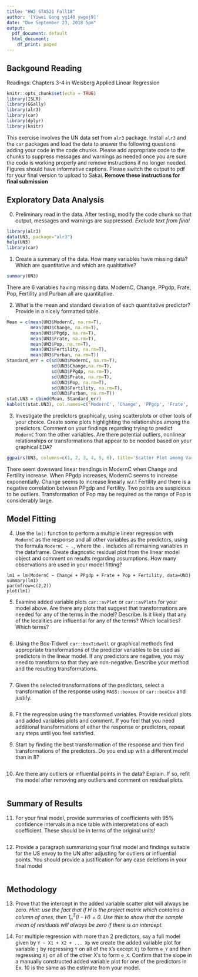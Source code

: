 ```yaml
---
title: "HW2 STA521 Fall18"
author: '[Yiwei Gong yg140 ywgej9]'
date: "Due September 23, 2018 5pm"
output:
  pdf_document: default
  html_document:
    df_print: paged
---
```


## Backgound Reading

Readings: Chapters 3-4 in Weisberg Applied Linear Regression


```r
knitr::opts_chunk$set(echo = TRUE)
library(ISLR)
library(GGally)
library(alr3)
library(car)
library(dplyr)
library(knitr)
```

This exercise involves the UN data set from `alr3` package. Install `alr3` and the `car` packages and load the data to answer the following questions adding your code in the code chunks.  Please add appropriate code to the chunks to suppress messages and warnings as needed once you are sure the code is working properly and remove instructions if no longer needed. Figures should have informative captions. Please switch the output to pdf for your final version to upload to Sakai. **Remove these instructions for final submission**


## Exploratory Data Analysis

0.  Preliminary read in the data.  After testing, modify the code chunk so that output, messages and warnings are suppressed.  *Exclude text from final*

```r
library(alr3)
data(UN3, package="alr3")
help(UN3)
library(car)
```


1. Create a summary of the data.  How many variables have missing data?  Which are quantitative and which are qualtitative?

```r
summary(UN3)
```
There are 6 variables having missing data. ModernC, Change, PPgdp, Frate, Pop, Fertility and Purban all are quantitative.


2. What is the mean and standard deviation of each quantitative predictor?  Provide in a nicely formatted table.

```r
Mean = c(mean(UN3$ModernC, na.rm=T),
         mean(UN3$Change, na.rm=T),
         mean(UN3$PPgdp, na.rm=T),
         mean(UN3$Frate, na.rm=T),
         mean(UN3$Pop, na.rm=T),
         mean(UN3$Fertility, na.rm=T),
         mean(UN3$Purban, na.rm=T))
Standard_err = c(sd(UN3$ModernC, na.rm=T),
                 sd(UN3$Change,na.rm=T),
                 sd(UN3$PPgdp, na.rm=T),
                 sd(UN3$Frate, na.rm=T),
                 sd(UN3$Pop, na.rm=T),
                 sd(UN3$Fertility, na.rm=T),
                 sd(UN3$Purban, na.rm=T))
stat.UN3 = cbind(Mean, Standard_err)
kable(t(stat.UN3), col.names=c('ModernC', 'Change', 'PPgdp', 'Frate', 'Pop', 'Fertility', 'Purban'), format='markdown')
```


3. Investigate the predictors graphically, using scatterplots or other tools of your choice. Create some plots
highlighting the relationships among the predictors. Comment
on your findings regarding trying to predict `ModernC` from the other variables.  Are there potential outliers, nonlinear relationships or transformations that appear to be needed based on your graphical EDA?

```r
ggpairs(UN3, columns=c(1, 2, 3, 4, 5, 6), title='Scatter Plot among Variables')
```

There seem downward linear trendings in ModernC when Change and Fertility increase. When PPgdp increases, ModernC seems to increase exponentially. Change seems to increase linearly w.r.t Fertility and there is a negative correlation between PPgdp and Fertility. Two points are suspicious to be outliers. Transformation of Pop may be required as the range of Pop is considerably large.


## Model Fitting

4.  Use the `lm()` function to perform a multiple linear regression with `ModernC` as the response and all other variables as the predictors, using the formula `ModernC ~ .`, where the `.` includes all remaining variables in the dataframe.  Create  diagnostic residual plot from the linear model object and comment on results regarding assumptions.  How many observations are used in your model fitting?

```rinitial
lm1 = lm(ModernC ~ Change + PPgdp + Frate + Pop + Fertility, data=UN3)
summary(lm1)
par(mfrow=c(2,2))
plot(lm1)
```

5. Examine added variable plots `car::avPlot` or `car::avPlots`  for your model above. Are there any plots that suggest that transformations are needed for any of the terms in the model? Describe. Is it likely that any of the localities are influential for any of the terms?  Which localities?  Which terms?  

```r

```

6.  Using the Box-Tidwell  `car::boxTidwell` or graphical methods find appropriate transformations of the predictor variables to be used as predictors in the linear model.  If any predictors are negative, you may need to transform so that they are non-negative.  Describe your method and  the resulting transformations.


```r

```

7. Given the selected transformations of the predictors, select a transformation of the response using `MASS::boxcox` or `car::boxCox` and justify.


```r

```

8.  Fit the regression using the transformed variables.  Provide residual plots and added variables plots and comment.  If you feel that you need additional transformations of either the response or predictors, repeat any steps until you feel satisfied.

9. Start by finding the best transformation of the response and then find transformations of the predictors.  Do you end up with a different model than in 8?


```r

```

10.  Are there any outliers or influential points in the data?  Explain.  If so, refit the model after removing any outliers and comment on residual plots.


```r

```

## Summary of Results

11. For your final model, provide summaries of coefficients with 95% confidence intervals in a nice table with interpretations of each coefficient.  These should be in terms of the original units! 


```r

```


12. Provide a paragraph summarizing your final model  and findings suitable for the US envoy to the UN after adjusting for outliers or influential points.   You should provide a justification for any case deletions in your final model


```r

```


## Methodology

    
13. Prove that the intercept in the added variable scatter plot will always be zero.  _Hint:  use the fact that if $H$ is the project matrix which contains a column of ones, then $1_n^T (I - H) = 0$.  Use this to show that the sample mean of residuals will always be zero if there is an intercept._


14. For multiple regression with more than 2 predictors, say a full model given by `Y ~ X1 + X2 + ... Xp`   we create the added variable plot for variable `j` by regressing `Y` on all of the `X`'s except `Xj` to form `e_Y` and then regressing `Xj` on all of the other X's to form `e_X`.  Confirm that the slope in a manually constructed added variable plot for one of the predictors  in Ex. 10 is the same as the estimate from your model. 
